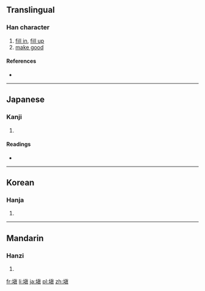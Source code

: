{{also|填}}
==Translingual==

===Han character===
{{Han char|rn=32|rad=土|as=10|sn=13|four=|canj=土心月金 (GPBC)|ids=⿰[[土]][[眞]]}}

# [[fill in]], [[fill up]]
# [[make good]]

====References====
* {{Han ref|kx=0236.150|dkj=05355|dj=0474.070|hdz=10473.111|uh=5861|ud=22625}}

----

==Japanese==

===Kanji===
{{ja-kanji|grade=|rs=土10}}

# {{defn|lang=ja|sort=土10}}

====Readings====
* {{ja-readings|on=[[てん]] (ten), [[ちん]] (chin)|kun=[[ふさぐ]] (fusagu), [[うずめる]] (uzumeru)}}

----

==Korean==

===Hanja===
{{ko-hanja|hangeul=[[전]], [[진]]|rv=jeon, jin|mr=chŏn, chin}}

# {{defn|lang=ko|sort=土10}}

----

==Mandarin==

===Hanzi===
{{cmn-hanzi|pin=[[tián]] ([[tian2]])|wg=t'ien<sup>2</sup>}}

# {{defn|lang=cmn|sort=土10}}

[[fr:塡]]
[[li:塡]]
[[ja:塡]]
[[pl:塡]]
[[zh:塡]]